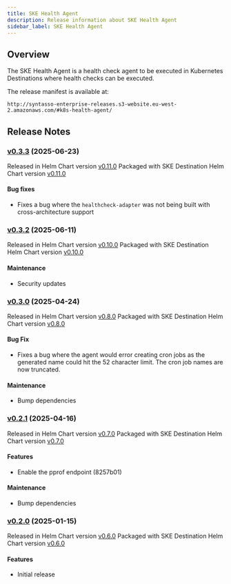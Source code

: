 ```yaml
---
title: SKE Health Agent
description: Release information about SKE Health Agent
sidebar_label: SKE Health Agent
---
```


## Overview

The SKE Health Agent is a health check agent to be executed in Kubernetes Destinations where health checks can be executed.

The release manifest is available at:

```
http://syntasso-enterprise-releases.s3-website.eu-west-2.amazonaws.com/#k8s-health-agent/
```

## Release Notes

### [v0.3.3](http://syntasso-enterprise-releases.s3-website.eu-west-2.amazonaws.com/#k8s-health-agent/v0.3.3/) (2025-06-23)

Released in Helm Chart version [v0.11.0](http://syntasso-enterprise-releases.s3-website.eu-west-2.amazonaws.com/#k8s-health-agent-helm-chart/0.11.0/)
Packaged with SKE Destination Helm Chart version [v0.11.0](http://syntasso-enterprise-releases.s3-website.eu-west-2.amazonaws.com/#ske-destination-helm-chart/0.11.0/)

#### Bug fixes

* Fixes a bug where the `healthcheck-adapter` was not being built with cross-architecture support

### [v0.3.2](http://syntasso-enterprise-releases.s3-website.eu-west-2.amazonaws.com/#k8s-health-agent/v0.3.2/) (2025-06-11)

Released in Helm Chart version [v0.10.0](http://syntasso-enterprise-releases.s3-website.eu-west-2.amazonaws.com/#k8s-health-agent-helm-chart/0.10.0/)
Packaged with SKE Destination Helm Chart version [v0.10.0](http://syntasso-enterprise-releases.s3-website.eu-west-2.amazonaws.com/#ske-destination-helm-chart/0.10.0/)

#### Maintenance

* Security updates

### [v0.3.0](http://syntasso-enterprise-releases.s3-website.eu-west-2.amazonaws.com/#k8s-health-agent/v0.3.0/) (2025-04-24)

Released in Helm Chart version [v0.8.0](http://syntasso-enterprise-releases.s3-website.eu-west-2.amazonaws.com/#k8s-health-agent-helm-chart/0.8.0/)
Packaged with SKE Destination Helm Chart version [v0.8.0](http://syntasso-enterprise-releases.s3-website.eu-west-2.amazonaws.com/#ske-destination-helm-chart/0.8.0/)

#### Bug Fix

* Fixes a bug where the agent would error creating cron jobs as the generated name could hit the 52 character limit. The cron job names are now truncated.

#### Maintenance

* Bump dependencies

### [v0.2.1](http://syntasso-enterprise-releases.s3-website.eu-west-2.amazonaws.com/#k8s-health-agent/v0.2.1/) (2025-04-16)

Released in Helm Chart version [v0.7.0](http://syntasso-enterprise-releases.s3-website.eu-west-2.amazonaws.com/#k8s-health-agent-helm-chart/0.7.0/)
Packaged with SKE Destination Helm Chart version [v0.7.0](http://syntasso-enterprise-releases.s3-website.eu-west-2.amazonaws.com/#ske-destination-helm-chart/0.7.0/)

#### Features

* Enable the pprof endpoint (8257b01)

#### Maintenance

* Bump dependencies

### [v0.2.0](http://syntasso-enterprise-releases.s3-website.eu-west-2.amazonaws.com/#k8s-health-agent/v0.2.0/) (2025-01-15)

Released in Helm Chart version [v0.6.0](http://syntasso-enterprise-releases.s3-website.eu-west-2.amazonaws.com/#k8s-health-agent-helm-chart/0.6.0/)
Packaged with SKE Destination Helm Chart version [v0.6.0](http://syntasso-enterprise-releases.s3-website.eu-west-2.amazonaws.com/#ske-destination-helm-chart/)

#### Features

* Initial release

